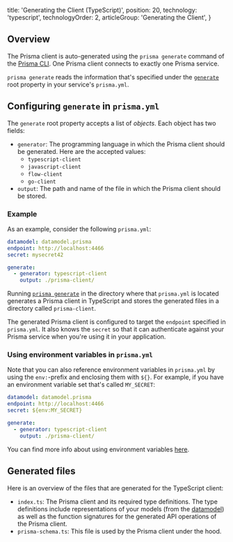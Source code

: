 
  title: 'Generating the Client (TypeScript)',
  position: 20,
  technology: 'typescript',
  technologyOrder: 2,
  articleGroup: 'Generating the Client',
}

## Overview 

The Prisma client is auto-generated using the `prisma generate` command of the [Prisma CLI](alx4). One Prisma client connects to exactly one Prisma service.

`prisma generate` reads the information that's specified under the [`generate`](5cy7#generate-optional) root property in your service's `prisma.yml`. 

## Configuring `generate` in `prisma.yml`

The `generate` root property accepts a list of _objects_. Each object has two fields:

- `generator`: The programming language in which the Prisma client should be generated. Here are the accepted values:
  -  `typescript-client`
  -  `javascript-client`
  -  `flow-client`
  -  `go-client`
- `output`: The path and name of the file in which the Prisma client should be stored.

### Example

As an example, consider the following `prisma.yml`:

```yml
datamodel: datamodel.prisma
endpoint: http://localhost:4466
secret: mysecret42

generate:
  - generator: typescript-client
    output: ./prisma-client/
```

Running [`prisma generate`](xcv2) in the directory where that `prisma.yml` is located generates a Prisma client in TypeScript and stores the generated files in a directory called `prisma-client`.

The generated Prisma client is configured to target the `endpoint` specified in `prisma.yml`. It also knows the `secret` so that it can authenticate against your Prisma service when you're using it in your application.

### Using environment variables in `prisma.yml`

Note that you can also reference environment variables in `prisma.yml` by using the `env:`-prefix and enclosing them with `${}`. For example, if you have an environment variable set that's called `MY_SECRET`:

```yml
datamodel: datamodel.prisma
endpoint: http://localhost:4466
secret: ${env:MY_SECRET}

generate:
  - generator: typescript-client
    output: ./prisma-client/
```

You can find more info about using environment variables [here](5cy7#using-variables).

## Generated files

Here is an overview of the files that are generated for the TypeScript client:

- `index.ts`: The Prisma client and its required type definitions. The type definitions include representations of your models (from the [datamodel](knul)) as well as the function signatures for the generated API operations of the Prisma client.
- `prisma-schema.ts`: This file is used by the Prisma client under the hood.
